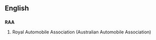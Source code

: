 ==English==

==={{initialism}}===
'''RAA'''

# Royal Automobile Association (Australian Automobile Association)
{{count page|[[Wiktionary:Page count]]}}
{{anagrams:en/aar}}